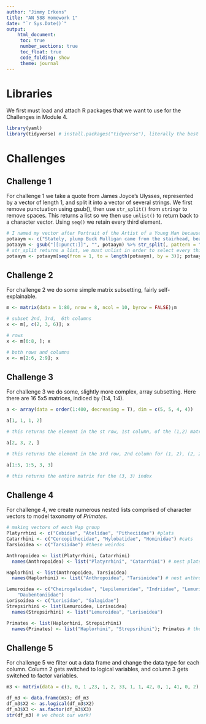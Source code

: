 ```yaml
---
author: "Jimmy Erkens"
title: "AN 588 Homework 1"
date: "`r Sys.Date()`"
output: 
    html_document:
     toc: true
     number_sections: true
     toc_float: true
     code_folding: show
     theme: journal
---
```


# Libraries 

We first must load and attach R packages that we want to use for the Challenges in Module 4.

```r
library(yaml)
library(tidyverse) # install.packages("tidyverse"), literally the best thing ever
```

# Challenges

## Challenge 1

For challenge 1 we take a quote from James Joyce's Ulysses, represented by a vector of length 1, and split it into a vector of several strings. We first remove punctuation using gsub(), then use `str_split()` from `stringr` to remove spaces. This returns a list so we then use `unlist()` to return back to a character vector. Using `seq()` we retain every third element.

```r
# I named my vector after Portrait of the Artist of a Young Man because I like it more than Ulysses
potaaym <- c("Stately, plump Buck Mulligan came from the stairhead, bearing a bowl of lather on which a mirror and a razor lay crossed.")
potaaym <- gsub("[[:punct:]]", "", potaaym) %>% str_split(, pattern = " ") %>% unlist() # %>% is pipe operator, just passes on the data into the next argument
# str_split returns a list, we must unlist in order to select every third item
potaaym <- potaaym[seq(from = 1, to = length(potaaym), by = 3)]; potaaym
```


## Challenge 2

For challenge 2 we do some simple matrix subsetting, fairly self-explainable.

```r
m <- matrix(data = 1:80, nrow = 8, ncol = 10, byrow = FALSE);m

# subset 2nd, 3rd,  6th columns
x <- m[, c(2, 3, 6)]; x

# rows
x <- m[6:8, ]; x

# both rows and columns
x <- m[2:6, 2:9]; x
```


## Challenge 3

For challenge 3 we do some, slightly more complex, array subsetting. Here there are 16 5x5 matrices, indiced by (1:4, 1:4).

```r
a <- array(data = order(1:400, decreasing = T), dim = c(5, 5, 4, 4))

a[1, 1, 1, 2]

# this returns the element in the st row, 1st column, of the (1,2) matrix

a[2, 3, 2, ]

# this returns the element in the 3rd row, 2nd column for (1, 2), (2, 2), (3, 2), and (4, 2) matrices

a[1:5, 1:5, 3, 3]

# this returns the entire matrix for the (3, 3) index
```


## Challenge 4

For challenge 4, we create numerous nested lists comprised of character vectors to model taxonomy of _Primates_.

```r
# making vectors of each Hap group
Platyrrhini <- c("Cebidae", "Atelidae", "Pitheciidae") #plats
Catarrhini <- c("Cercopithecidae", "Hylobatidae", "Hominidae") #cats
Tarsioidea <- c("Tarsiidae") #these weirdos

Anthropoidea <- list(Platyrrhini, Catarrhini)
  names(Anthropoidea) <- list("Platyrrhini", "Catarrhini") # nest plats and cats within anthropoids

Haplorhini <- list(Anthropoidea, Tarsioidea)
  names(Haplorhini) <- list("Anthropoidea", "Tarsioidea") # nest anthropoids and tarsiers within haps

Lemuroidea <- c("Cheirogaleidae", "Lepilemuridae", "Indriidae", "Lemuridae", # copy and pasted from online
    "Daubentoniidae") 
Lorisoidea <- c("Lorisidae", "Galagidae") 
Strepsirhini <- list(Lemuroidea, Lorisoidea)
  names(Strepsirhini) <- list("Lemuroidea", "Lorisoidea")

Primates <- list(Haplorhini, Strepsirhini)
  names(Primates) <- list("Haplorhini", "Strepsrihini"); Primates # the gang's all here!
```

## Challenge 5

For challenge 5 we filter out a data frame and change the data type for each column. Column 2 gets switched to logical variables, and column 3 gets switched to factor variables.

```r
m3 <- matrix(data = c(3, 0, 1 ,23, 1, 2, 33, 1, 1, 42, 0, 1, 41, 0, 2), nrow = 5, ncol = 3, byrow = T); m3 #beautiful

df_m3 <- data.frame(m3); df_m3
df_m3$X2 <- as.logical(df_m3$X2)
df_m3$X3 <- as.factor(df_m3$X3)
str(df_m3) # we check our work!
```
